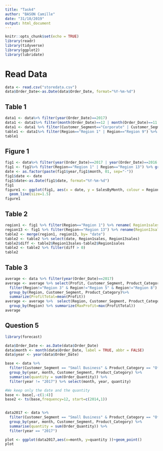 ```yaml
---
title: "Task4"
author: "BASON Camille"
date: "31/10/2019"
output: html_document
---
```


```r

knitr::opts_chunk$set(echo = TRUE)
library(readr)
library(tidyverse)
library(ggplot2)
library(lubridate)

```

# Read Data
```r
data <- read.csv("storedata.csv")
data$Order_Date<-as.Date(data$Order_Date, format="%Y-%m-%d")
```
## Table 1

```r
data1 <- data%>% filter(year(Order_Date)==2017)
data1 <- data1%>% filter(month(Order_Date)==12 | month(Order_Date)==11 | month(Order_Date)==10)
data1 <- data1 %>% filter(Customer_Segment=="Corporate" | Customer_Segment=="Consumer")
table1 <- data1%>% filter(Region=="Region 1" | Region=="Region 9") %>% group_by(Region, month=month(Order_Date), Customer_Segment) %>% summarise(sumCustomer=sum(Sales))
table1
```
## Figure 1

```r
fig1 <- data%>% filter(year(Order_Date)==2017 | year(Order_Date)==2016 | year(Order_Date)==2015)
fig1 <- fig1%>% filter(Region=="Region 1" | Region=="Region 13") %>% group_by(Region, year=year(Order_Date),month=month(Order_Date)) %>% summarise(SalesByMonth=sum(Sales)) 
date <- as.factor(paste(fig1$year,fig1$month, 01, sep="-"))
fig1$date <- date
fig1$date<-as.Date(fig1$date, format="%Y-%m-%d")
fig1
figure1 <- ggplot(fig1, aes(x = date, y = SalesByMonth, colour = Region))+ 
  geom_line(size=1.5)
figure1
```

## Table 2
```r
region1 <- fig1 %>% filter(Region=="Region 1") %>% rename( Region1sales=SalesByMonth)
region13 <- fig1 %>% filter(Region=="Region 13") %>% rename(Region13sales=SalesByMonth)
table2 <- merge(region1, region13, by= "date")
table2 <- table2 %>% select(date, Region1sales, Region13sales) 
table2$diff <- table2$Region13sales-table2$Region1sales
table2 <- table2 %>% filter(diff > 0)
table2
```

## Table 3
```r
average <- data %>% filter(year(Order_Date)==2017)
average <- average %>% select(Profit, Customer_Segment, Product_Category, Region) %>%
  filter(Region!="Region 3" & Region!="Region 5" & Region!="Region 8") %>%
  group_by(Region, Customer_Segment, Product_Category)%>%
  summarize(ProfitTotal=mean(Profit))
average <- average %>%  select(Region, Customer_Segment, Product_Category, ProfitTotal) %>%
  group_by(Region) %>% summarize(MaxProfit=max(ProfitTotal)) 
average
```

## Question 5

```r
library(forecast)

data$Order_Date <- as.Date(data$Order_Date)
data$month <- month(data$Order_Date, label = TRUE, abbr = FALSE)
data$year <- year(data$Order_Date)

base <- data %>%
  filter(Customer_Segment == "Small Business" & Product_Category == "Office Supplies") %>%
  group_by(year, month, Customer_Segment, Product_Category) %>%
  summarise(quantity = sum(Order_Quantity)) %>%
  filter(year != "2017") %>% select(month, year, quantity)

#We keep only the date and the quantity
base <- base[,-c(1:4)]
base2 <- ts(base,frequency=12, start=c(2014,1))
 

data2017 <- data %>%
  filter(Customer_Segment == "Small Business" & Product_Category == "Office Supplies") %>%
  group_by(year, month, Customer_Segment, Product_Category) %>%
  summarise(quantity = sum(Order_Quantity)) %>%
  filter(year == "2017")

plot <- ggplot(data2017,aes(x=month, y=quantity ))+geom_point()
plot

```






